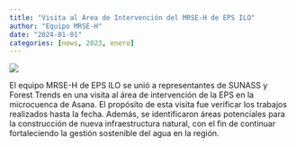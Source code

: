 ```yaml
---
title: "Visita al Área de Intervención del MRSE-H de EPS ILO"
author: "Equipo MRSE-H"
date: "2024-01-01"
categories: [news, 2023, enero]
---
```


[![](thumbnail.jpg)](javascript:void(window.open('thumbnail.jpg','','width=600,height=400').onunload%20=%20function()%7Bwindow.history.back();%7D))

El equipo MRSE-H de EPS ILO se unió a representantes de SUNASS y Forest Trends en una visita al área de intervención de la EPS en la microcuenca de Asana. El propósito de esta visita fue verificar los trabajos realizados hasta la fecha. Además, se identificaron áreas potenciales para la construcción de nueva infraestructura natural, con el fin de continuar fortaleciendo la gestión sostenible del agua en la región.

